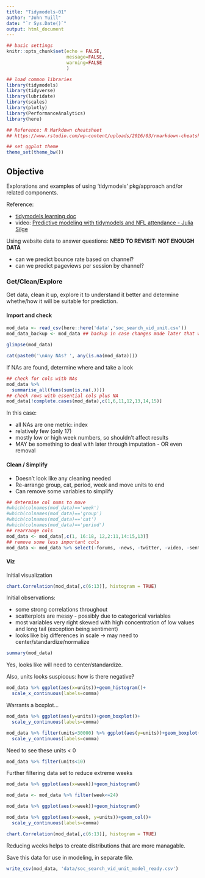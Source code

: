```yaml
---
title: "Tidymodels-01"
author: "John Yuill"
date: "`r Sys.Date()`"
output: html_document
---
```


```r
## basic settings
knitr::opts_chunk$set(echo = FALSE,
                      message=FALSE,
                      warning=FALSE
                      )

## load common libraries
library(tidymodels)
library(tidyverse)
library(lubridate)
library(scales)
library(plotly)
library(PerformanceAnalytics)
library(here)

## Reference: R Markdown cheatsheet
## https://www.rstudio.com/wp-content/uploads/2016/03/rmarkdown-cheatsheet-2.0.pdf

## set ggplot theme
theme_set(theme_bw())
```

## Objective {.tabset}

Explorations and examples of using 'tidymodels' pkg/approach and/or related components.

Reference:

* [tidymodels learning doc](https://www.tidymodels.org/learn/)
* video: [Predictive modeling with tidymodels and NFL attendance - Julia Silge](https://www.youtube.com/watch?v=LPptRkGoYMg&t=141s)

Using website data to answer questions: **NEED TO REVISIT: NOT ENOUGH DATA**

* can we predict bounce rate based on channel?
* can we predict pageviews per session by channel?

### Get/Clean/Explore

Get data, clean it up, explore it to understand it better and determine whethe/how it will be suitable for prediction.

#### Import and check

```r
mod_data <- read_csv(here::here('data','soc_search_vid_unit.csv'))
mod_data_backup <- mod_data ## backup in case changes made later that want to undo

```

```r
glimpse(mod_data)

cat(paste0('\nAny NAs? ', any(is.na(mod_data))))

```

If NAs are found, determine where and take a look

```r
## check for cols with NAs
mod_data %>%
  summarise_all(funs(sum(is.na(.))))
## check rows with essential cols plus NA
mod_data[!complete.cases(mod_data),c(1,6,11,12,13,14,15)]

```

In this case:

* all NAs are one metric: index
* relatively few (only 17)
* mostly low or high week numbers, so shouldn't affect results
* MAY be something to deal with later through imputation - OR even removal

#### Clean / Simplify

* Doesn't look like any cleaning needed 
* Re-arrange group, cat, period, week and move units to end
* Can remove some variables to simplify

```r
## determine col nums to move
#which(colnames(mod_data)=='week')
#which(colnames(mod_data)=='group')
#which(colnames(mod_data)=='cat')
#which(colnames(mod_data)=='period')
## rearrange cols
mod_data <- mod_data[,c(1, 16:18, 12,2:11,14:15,13)]
## remove some less important cols
mod_data <- mod_data %>% select(-forums, -news, -twitter, -video, -senti_score_avg)

```

#### Viz

Initial visualization

```r
chart.Correlation(mod_data[,c(6:13)], histogram = TRUE)
```

Initial observations:

* some strong correlations throughout
* scatterplots are messy - possibly due to categorical variables
* most variables very right skewed with high concentration of low values and long tail (exception being sentiment)
* looks like big differences in scale -> may need to center/standardize/normalize

```r
summary(mod_data)

```

Yes, looks like will need to center/standardize.

Also, units looks suspicous: how is there negative?

```r
mod_data %>% ggplot(aes(x=units))+geom_histogram()+
  scale_x_continuous(labels=comma)
```

Warrants a boxplot...

```r
mod_data %>% ggplot(aes(y=units))+geom_boxplot()+
  scale_y_continuous(labels=comma)

mod_data %>% filter(units<30000) %>% ggplot(aes(y=units))+geom_boxplot()+
  scale_y_continuous(labels=comma)
```

Need to see these units < 0

```r
mod_data %>% filter(units<10)
```

Further filtering data set to reduce extreme weeks

```r
mod_data %>% ggplot(aes(x=week))+geom_histogram()
```

```r
mod_data <- mod_data %>% filter(week<=24)

mod_data %>% ggplot(aes(x=week))+geom_histogram()

mod_data %>% ggplot(aes(x=week, y=units))+geom_col()+
  scale_y_continuous(labels=comma)

chart.Correlation(mod_data[,c(6:13)], histogram = TRUE)
```

Reducing weeks helps to create distributions that are more managable.

Save this data for use in modeling, in separate file.

```r
write_csv(mod_data, 'data/soc_search_vid_unit_model_ready.csv')
```


